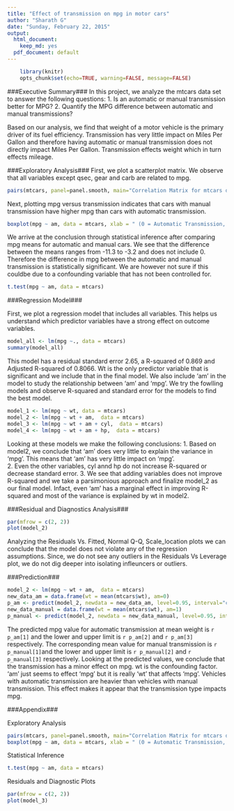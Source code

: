 ```yaml
---
title: "Effect of transmission on mpg in motor cars"
author: "Sharath G"
date: "Sunday, February 22, 2015"
output:
  html_document:
    keep_md: yes
  pdf_document: default
---
```


```r
    library(knitr)
    opts_chunk$set(echo=TRUE, warning=FALSE, message=FALSE)
```

###Executive Summary###
In this project, we analyze the mtcars data set to answer the following questions:
1. Is an automatic or manual transmission better for MPG?
2. Quantify the MPG difference between automatic and manual transmissions?

Based on our analysis, we find that weight of a motor vehicle is the primary driver of its fuel efficiency. Transmission has very little impact on Miles Per Gallon and therefore having automatic or manual transmission does not directly impact Miles Per Gallon. Transmission effects weight which in turn effects mileage. 


###Exploratory Analysis###
First, we plot a scatterplot matrix. We observe that all variables except qsec, gear and carb are related to mpg. 

```r
pairs(mtcars, panel=panel.smooth, main="Correlation Matrix for mtcars dataset")
```

Next, plotting mpg versus transmission indicates that cars with manual transmission have higher mpg than cars with automatic transmission.  

```r
boxplot(mpg ~ am, data = mtcars, xlab = " (0 = Automatic Transmission, 1 = Manual Transmission) ", ylab = "MPG", main = "MPG vs. Transmission")
```

We arrive at the conclusion through statistical inference after comparing mpg means for automatic and manual cars. We see that the difference between the means ranges from -11.3 to -3.2 and does not include 0. Therefore the difference in mpg between the automatic and manual transmission is statistically significant. We are however not sure if this couldbe due to a confounding variable that has not been controlled for.

```r
t.test(mpg ~ am, data = mtcars)
```


###Regression Model###

First, we plot a regression model that includes all variables. This helps us understand which predictor variables have a strong effect on outcome variables. 

```r
model_all <- lm(mpg ~., data = mtcars)
summary(model_all)
```

This model has a residual standard error 2.65, a R-squared of 0.869 and Adjusted R-squared of 0.8066. Wt is the only predictor variable that is significant and we include that in the final model. We also include 'am' in the model to study the relationship between 'am' and 'mpg'. We try the fowlling models and observe R-squared and standard error for the models to find the best model. 

```r
model_1 <- lm(mpg ~ wt, data = mtcars)
model_2 <- lm(mpg ~ wt + am,  data = mtcars)
model_3 <- lm(mpg ~ wt + am + cyl,  data = mtcars)
model_4 <- lm(mpg ~ wt + am + hp,  data = mtcars)
```

Looking at these models we make the following conclusions:
1. Based on model2, we conclude that 'am' does very little to explain the variance in 'mpg'. This means that 'am' has very little impact on 'mpg'.  
2. Even the other variables, cyl annd hp do not increase R-squared or decrease standard error. 
3. We see that adding variables does not improve R-squared and we take a parsimonious approach and finalize model_2 as our final model. Infact, even 'am' has a marginal effect in improving R-squared and most of the variance is explained by wt in model2. 

###Residual and Diagnostics Analysis###
```r
par(mfrow = c(2, 2))
plot(model_2)
```
Analyzing the Residuals Vs. Fitted, Normal Q-Q, Scale_location plots we can conclude that the model does not violate any of the regression assumptions. Since, we do not see any outliers in the Residuals Vs Leverage plot, we do not dig deeper into isolating infleuncers or outliers. 


###Prediction###
```r
model_2 <- lm(mpg ~ wt + am,  data = mtcars)
new_data_am = data.frame(wt = mean(mtcars$wt), am=0)
p_am <- predict(model_2, newdata = new_data_am, level=0.95, interval="confidence")
new_data_manual = data.frame(wt = mean(mtcars$wt), am=1)
p_manual <- predict(model_2, newdata = new_data_manual, level=0.95, interval="confidence")
```

The predicted mpg value for automatic transmission at mean weight is `r p_am[1]` and the lower and upper limit is `r p_am[2]` and `r p_am[3]` respectively. The corresponding mean value for manual transmission is `r p_manual[1]`and the lower and upper limit is `r p_manual[2]` and `r p_manual[3]` respectively. Looking at the predicted values, we conclude that the transmission has a minor effect on mpg. wt is the confounding factor. 'am' just seems to effect 'mpg' but it is really 'wt' that affects 'mpg'. Vehicles with automatic transmission are heavier than vehicles with manual transmission. This effect makes it appear that the transmission type impacts mpg. 

###Appendix###

Exploratory Analysis
```r
pairs(mtcars, panel=panel.smooth, main="Correlation Matrix for mtcars dataset")
boxplot(mpg ~ am, data = mtcars, xlab = " (0 = Automatic Transmission, 1 = Manual Transmission) ", ylab = "MPG", main = "MPG vs. Transmission")
```


Statistical Inference
```r
t.test(mpg ~ am, data = mtcars)
```

Residuals and Diagnostic Plots
```r
par(mfrow = c(2, 2))
plot(model_3)
```



